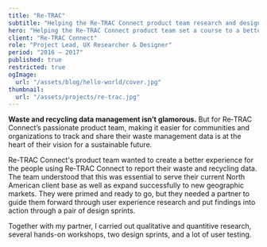 ```yaml
---
title: "Re-TRAC"
subtitle: "Helping the Re-TRAC Connect product team research and design a better experience in waste management software."
hero: "Helping the Re-TRAC Connect product team set a course to a better user experience"
client: "Re-TRAC Connect"
role: "Project Lead, UX Researcher & Designer"
period: "2016 – 2017"
published: true
restricted: true
ogImage:
  url: "/assets/blog/hello-world/cover.jpg"
thumbnail:
  url: "/assets/projects/re-trac.jpg"
---
```


**Waste and recycling data management isn’t glamorous.** But for Re‑TRAC Connect’s passionate product team, making it easier for communities and organizations to track and share their waste management data is at the heart of their vision for a sustainable future.

Re-TRAC Connect's product team wanted to create a better experience for the people using Re‑TRAC Connect to report their waste and recycling data. The team understood that this was essential to serve their current North American client base as well as expand successfully to new geographic markets. They were primed and ready to go, but they needed a partner to guide them forward through user experience research and put findings into action through a pair of design sprints.

Together with my partner, I carried out qualitative and quantitive research, several hands-on workshops, two design sprints, and a lot of user testing.

